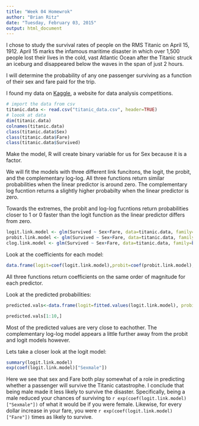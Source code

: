 ---
title: "Week 04 Homewrok"
author: "Brian Ritz"
date: "Tuesday, February 03, 2015"
output: html_document
---

I chose to study the survival rates of people on the RMS Titanic on April 15, 1912.  April 15 marks the infamous maritime disaster in which over 1,500 people lost their lives in the cold, vast Atlantic Ocean after the Titanic struck an iceburg and disappeared below the waves in the span of just 2 hours.

I will determine the probability of any one passenger surviving as a function of their sex and fare paid for the trip.

I found my data on [Kaggle](https://www.kaggle.com/c/titanic-gettingStarted), a website for data analysis competitions.

```{r}
# import the data from csv
titanic.data <- read.csv("titanic_data.csv", header=TRUE)
# loook at data
dim(titanic.data)
colnames(titanic.data)
class(titanic.data$Sex)
class(titanic.data$Fare)
class(titanic.data$Survived)

```

Make the model, R will create binary variable for us for Sex because it is a factor.

We will fit the models with three different link funcitons, the logit, the probit, and the complementary log-log. All three functions return similar probabilities when the linear predictor is around zero. The complementary log fucntion returns a slightly higher probabilty when the linear predictor is zero.

Towards the extremes, the probit and log-log fucntions return probabilities closer to 1 or 0 faster than the logit function as the linear predictor differs from zero.
```{r}
logit.link.model <- glm(Survived ~ Sex+Fare, data=titanic.data, family=binomial(link="logit"))
probit.link.model <- glm(Survived ~ Sex+Fare, data=titanic.data, family=binomial(link="probit"))
clog.link.model <- glm(Survived ~ Sex+Fare, data=titanic.data, family=binomial(link="cloglog"))
```

Look at the coefficients for each model:
```{r}
data.frame(logit=coef(logit.link.model),probit=coef(probit.link.model),clog=coef(clog.link.model))
```

All three functions return coefficients on the same order of magnitude for each predictor. 

Look at the predicted probabilities:
```{r}
predicted.vals<-data.frame(logit=fitted.values(logit.link.model), probit=fitted.values(probit.link.model), clog=fitted.values(clog.link.model))

predicted.vals[1:10,]
```

Most of the predicted values are very close to eachother. The complementary log-log model appears a little further away from the probit and logit models however.

Lets take a closer look at the logit model:
```{r}
summary(logit.link.model)
exp(coef(logit.link.model)["Sexmale"])
```

Here we see that sex and Fare both play somewhat of a role in predicting whether a passenger will survive the Titanic catastrophe. I conclude that being male made it less likely to survive the disaster. Specifically, being a male reduced your chances of surviving to `r exp(coef(logit.link.model)["Sexmale"])` of what it would be if you were female. Likewise, for every dollar increase in your fare, you were `r exp(coef(logit.link.model)["Fare"])` times as likely to survive.
